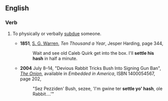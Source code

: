 ==English==
===Verb===
{{en-verb|settles someone's hash|settling someone's hash|settled someone's hash|inf=to [[settle]] (someone's) [[hash]]}}
# {{idiomatic}} To physically or verbally [[subdue]] someone.
#*'''1851''', [[w:Samuel Warren (English lawyer)|S. G. Warren]], ''Ten Thousand a Year'', Jesper Harding, page 344,
#*:Wait and see old Caleb Quirk get into the box. I'll '''settle his hash''' in half a minute.
#*'''2004''' July 8–14, "Devious Rabbit Tricks Bush Into Signing Gun Ban", ''[[w:The Onion|The Onion]]'', available in ''Embedded in America'', ISBN 1400054567, page 202,
#*:"Sez Pezziden' Bush, sezee, 'I'm gwine ter '''settle yo' hash''', ole Rabbit....'"